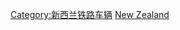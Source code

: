 {{commonscat|Diesel locomotives of New Zealand}}
[[Category:新西兰铁路车辆|Category:新西兰铁路车辆]]
[[Category:柴油機車|New Zealand]]